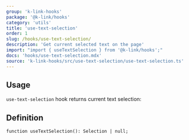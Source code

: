 ```yaml
---
group: 'k-link-hooks'
package: '@k-link/hooks'
category: 'utils'
title: 'use-text-selection'
order: 1
slug: /hooks/use-text-selection/
description: 'Get current selected text on the page'
import: "import { useTextSelection } from '@k-link/hooks';"
docs: 'hooks/use-text-selection.mdx'
source: 'k-link-hooks/src/use-text-selection/use-text-selection.ts'
---
```



## Usage

`use-text-selection` hook returns current text selection:

<Demo data={HooksDemos.useTextSelectionUsage} />

## Definition

```tsx
function useTextSelection(): Selection | null;
```
